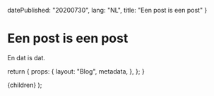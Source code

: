 
  datePublished: "20200730",
  lang: "NL",
  title: "Een post is een post"
}

# Een post is een post

En dat is dat.

  return {
    props: {
      layout: "Blog",
      metadata,
    },
  };
}

  <BlogPost metadata={metadata}>{children}</BlogPost>
);
